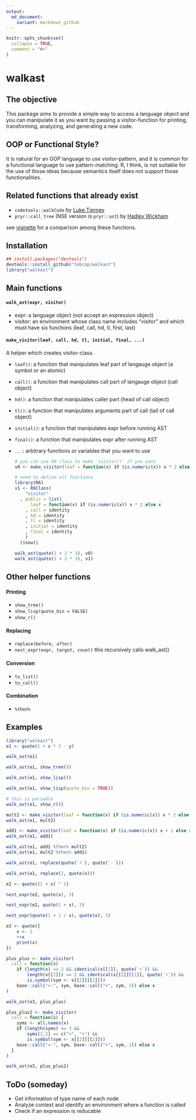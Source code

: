 ---
output:
  md_document:
    variant: markdown_github
---

```{r, echo = FALSE}
knitr::opts_chunk$set(
  collapse = TRUE,
  comment = "#>"
)
```

# walkast

## The objective
This package aims to provide a simple way to access a language object and 
you can manipulate it as you want by passing a visitor-function for printing, transforming, analyzing, and generating a new code.

## OOP or Functional Style?
It is natural for an OOP language to use visitor-pattern, and it is common for
a functional language to use pattern-matching. R, I think, is not suitable for
the use of those ideas because semantics itself does not support those
functionalities.

## Related functions that already exist
* `codetools::walkCode` by [Luke Tierney](https://cran.r-project.org/web/packages/codetools/index.html)
* `pryr::call_tree` (NSE version is `pryr::ast`) by [Hadley Wickham](https://cran.r-project.org/web/packages/pryr/index.html)

see [vignette](./vignettes/related_ast_functions.md) for a comparison among these functions.


## Installation
```{r, eval = FALSE}
## install.packages("devtools")
devtools::install_github("tobcap/walkast")
library("walkast")
```

## Main functions

#### `walk_ast(expr, visitor)`

* expr: a language object (not accept an expression object)  
* visitor: an environment whose class name includes "visitor" and which must have six functions (leaf, call, hd, tl, first, last)

#### `make_visitor(leaf, call, hd, tl, initial, final, ...)`

A helper which creates visitor-class.

* `leaf()`: a function that manipulates leaf part of langauge object (a symbol or an atomic)
* `call()`: a function that manipulates call part of langauge object (call object)
* `hd()`: a function that manipulates caller part (head of call object)
* `tl()`: a function that manipulates arguments part of call (tail of call object)
* `initial()`: a function that manipulates expr before running AST
* `final()`: a function that manipulates expr after running AST
* `...`: arbitrary functions or variables that you want to use

    ```{r, message = FALSE, eval = FALSE}
    # you can use R6 class to make `visitor()` if you want
    v0 <- make_visitor(leaf = function(x) if (is.numeric(x)) x * 2 else x)
    
    # need to define all functions
    library(R6)
    v1 <- R6Class(
        "visitor"
      , public = list(
          leaf = function(x) if (is.numeric(x)) x * 2 else x
        , call = identity
        , hd = identity
        , tl = identity
        , initial = identity
        , final = identity
        )
      )$new()
    
    walk_ast(quote(1 + 2 * 3), v0)
    walk_ast(quote(1 + 2 * 3), v1)
    ```


## Other helper functions

#### Printing
* `show_tree()`
* `show_lisp(quote_bin = FALSE)`
* `show_r()`

#### Replacing
* `replace(before, after)`
* `nest_expr(expr, target, count)` this recursively calls walk_ast()

#### Conversion
* `to_list()`
* `to_call()`

#### Combination
* `%then%`

## Examples
```{r, message = FALSE}
library("walkast")
e1 <- quote(1 + x * 2 - y)
```
```{r}
walk_ast(e1)
```

```{r}
walk_ast(e1, show_tree())
```
```{r}
walk_ast(e1, show_lisp())
```
```{r}
walk_ast(e1, show_lisp(quote_bin = TRUE))
```
```{r}
# this is parsable
walk_ast(e1, show_r())
```

```{r}
mult2 <- make_visitor(leaf = function(x) if (is.numeric(x)) x * 2 else x)
walk_ast(e1, mult2)

add1 <- make_visitor(leaf = function(x) if (is.numeric(x)) x + 1 else x)
walk_ast(e1, add1)

walk_ast(e1, add1 %then% mult2)
walk_ast(e1, mult2 %then% add1)
```

```{r}
walk_ast(e1, replace(quote(`+`), quote(`-`)))
```

```{r}
walk_ast(e1, replace(2, quote(x)))
```

```{r}
e2 <- quote((1 + x) ^ 2)

nest_expr(e2, quote(x), 3)

nest_expr(e2, quote(1 + x), 3)

nest_expr(quote(1 + 1 / x), quote(x), 5)
```

```{r}
e3 <- quote({
    x <- 1
    ++x
    print(x)
})

plus_plus <- make_visitor(
  call = function(x) 
    if (length(x) == 2 && identical(x[[1]], quote(`+`)) &&
        length(x[[2]]) == 2 && identical(x[[2]][[1]], quote(`+`)) &&
        is.symbol(sym <- x[[2]][[2]]))
    base::call("<-", sym, base::call("+", sym, 1)) else x
)

walk_ast(e3, plus_plus)

plus_plus2 <- make_visitor(
  call = function(x) {
    syms <- all.names(x)
    if (length(syms) == 3 &&
        syms[1:2] == c("+", "+") &&
        is.symbol(sym <- x[[2]][[2]]))
    base::call("<-", sym, base::call("+", sym, 1)) else x
  }
)

walk_ast(e3, plus_plus2)
```

## ToDo (someday)
* Get information of type name of each node
* Analyze context and identify an environment where a function is called
* Check if an expression is reducable
